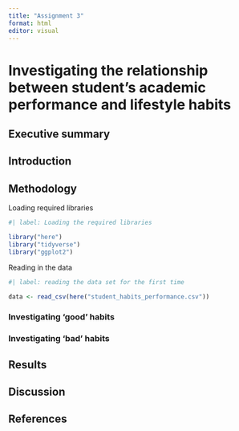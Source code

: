 ```yaml
---
title: "Assignment 3"
format: html
editor: visual
---
```


# Investigating the relationship between student's academic performance and lifestyle habits

## Executive summary

## Introduction

## Methodology

Loading required libraries

```r
#| label: Loading the required libraries 

library("here")
library("tidyverse")
library("ggplot2")
```


Reading in the data

```r
#| label: reading the data set for the first time 

data <- read_csv(here("student_habits_performance.csv"))

```

### Investigating 'good' habits

### Investigating 'bad' habits


## Results

## Discussion

## References
